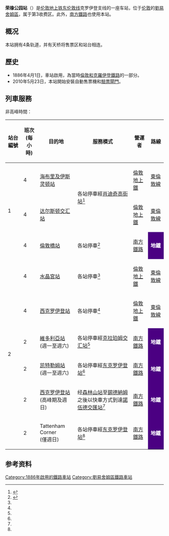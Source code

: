 {{Infobox London station
| name = Honor Oak Park
| image_name = Honor Oak Park railway station in 2008.jpg
| locale = [[贵橡|贵橡]]
| borough = [[劉易舍姆區|劉易舍姆區]]
| manager = [[伦敦地上铁|伦敦地上铁]]
| owner = [[英国国营铁路公司|英国国营铁路公司]]
| symbol = overground
| gridref =
| railcode = HPA
| platforms = 2
| fare_zone = 3
<!--
| railexits0405 = {{increase}} 0.982
| railexits0506 = {{increase}} 1.024
| railexits0607 = {{increase}} 1.582
| railexits0708 = {{increase}} 1.614
| railexits0809 = {{decrease}} 1.462 -->
| railexits0910 = {{increase}} 1.525
| railexits1011 = {{increase}} 1.898
| railexits1112 = {{increase}} 2.217
| railexits1213 = {{increase}} 2.412
| railexits1314 = {{increase}} 2.493
| latitude = 51.4501
| longitude = -0.0456
| events1  = 营业中
| years1 = 1886
| access = yes
| access_note = <ref>{{Cite map/London Overground Map}}</ref><ref>{{Cite map/Standard Tube Map}}</ref>
| dft_category = D
}}

'''荣橡公园站'''（{{lang-en|Honor Oak Park railway station}}）是[[伦敦地上铁|伦敦地上铁]][[东伦敦线|东伦敦线]]克罗伊登支线的一座车站，位于[[伦敦|伦敦]]的[[劉易舍姆區|劉易舍姆區]]，属于第3收费区。此外，[[南方鐵路|南方鐵路]]也使用本站。

==概况==
本站拥有4条轨道，并有天桥将售票区和站台相连。

==歷史==
*1886年4月1日，車站啟用，為當時[[倫敦和克羅伊登鐵路|倫敦和克羅伊登鐵路]]的一部分。
*2010年5月23日，本站開始安裝自動售票機和[[驗票閘門|驗票閘門]]。

==列車服務==
非高峰時間：
{| class="wikitable"
! 站台編號
! 班次<br>(每小時)
! 目的地
! 服務模式
! 營運者
! 路線
|-
|rowspan=3| 1
| 4
| [[海布里及伊斯灵顿站|海布里及伊斯灵顿站]]
|rowspan=2| 各站停車經[[肖迪奇高街站|肖迪奇高街站]]<ref name="ELL Times">{{cite web|url=http://www.tfl.gov.uk/assets/downloads/highbury-islington-to-west-croydon-and-clapham-junction-timetable-may-2013.pdf|title=East & Inner South London Line timetable|publisher=[[Transport_for_London|Transport for London]]|year=2013|accessdate=26 August 2013|archive-date=2013-10-23|archive-url=https://web.archive.org/web/20131023011137/http://www.tfl.gov.uk/assets/downloads/highbury-islington-to-west-croydon-and-clapham-junction-timetable-may-2013.pdf|dead-url=no}}</ref>
| [[倫敦地上鐵|倫敦地上鐵]]
| [[東倫敦線|東倫敦線]]
|-
| 4
| [[达尔斯顿交汇站|达尔斯顿交汇站]]
| [[倫敦地上鐵|倫敦地上鐵]]
| [[東倫敦線|東倫敦線]]
|-
| 4
| [[倫敦橋站|倫敦橋站]]
| 各站停車<ref name="SN Metro">{{cite web|url=http://www.southernrailway.com/your-journey/plan-your-journey/timetables/|title=Southern timetables|publisher=Southern|year=2013|accessdate=26 August 2013|archive-date=2016-12-23|archive-url=https://web.archive.org/web/20161223040234/http://www.southernrailway.com/your-journey/plan-your-journey/timetables/|dead-url=no}}</ref>
| [[南方鐵路|南方鐵路]]
| style="background:#4B0082; color:white;"| '''地鐵'''
|-
|rowspan=6| 2
| 4
| [[水晶宮站|水晶宮站]]
| 各站停車<ref name="ELL Times"/>
| [[倫敦地上鐵|倫敦地上鐵]]
| [[東倫敦線|東倫敦線]]
|-
| 4
| [[西克罗伊登站|西克罗伊登站]]
| 各站停車<ref name="ELL Times"/>
| [[倫敦地上鐵|倫敦地上鐵]]
| [[東倫敦線|東倫敦線]]
|-
| 2
| [[維多利亞車站_(倫敦)|維多利亞站]]<br>(週一至週六)
| 各站停車經[[克拉珀姆交汇站|克拉珀姆交汇站]]<ref name="SN Metro"/>
| [[南方鐵路|南方鐵路]]
| style="background:#4B0082; color:white;"| '''地鐵'''
|-
| 2
| [[凯特勒姆站|凯特勒姆站]]<br>(週一至週六)
| 各站停車經[[东克罗伊登站|东克罗伊登站]]<ref name="SN Metro"/>
| [[南方鐵路|南方鐵路]]
| style="background:#4B0082; color:white;"| '''地鐵'''
|-
| 2
| [[西克罗伊登站|西克罗伊登站]]<br> (高峰期及週日)
| 经[[森林山站|森林山站]]至[[錫德納姆|錫德納姆]]之後以快車方式到達[[諾伍德交匯站|諾伍德交匯站]]<ref name="SN Metro"/>
| [[南方鐵路|南方鐵路]]
| style="background:#4B0082; color:white;"| '''地鐵'''
|-
| 2
| Tattenham Corner<br> (僅週日)
| 各站停車經[[东克罗伊登站|东克罗伊登站]]<ref name="SN Metro"/>
| [[南方鐵路|南方鐵路]]
| style="background:#4B0082; color:white;"| '''地鐵'''
|}

==参考资料==
{{reflist}}

{{倫敦地上鐵東倫敦線}}

{{DEFAULTSORT:Honor Oak Park}}
[[Category:1886年啟用的鐵路車站|Category:1886年啟用的鐵路車站]]
[[Category:劉易舍姆區鐵路車站|Category:劉易舍姆區鐵路車站]]